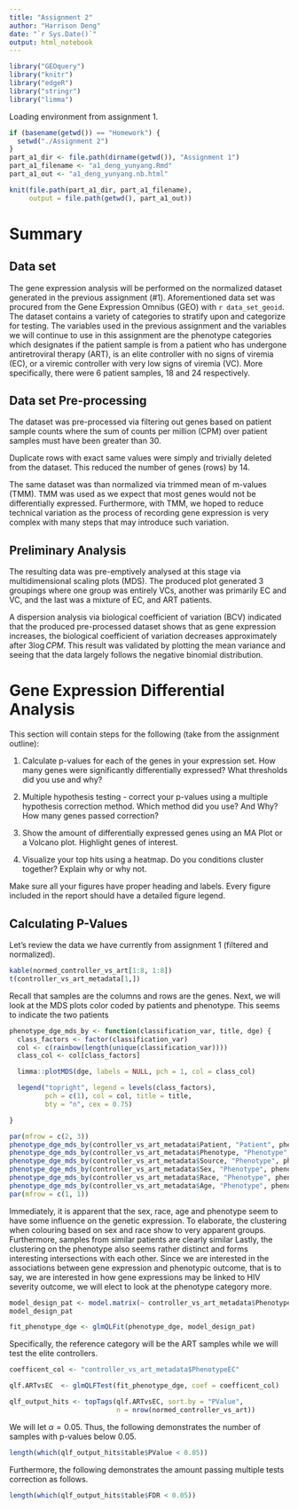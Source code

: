 ```yaml
---
title: "Assignment 2"
author: "Harrison Deng"
date: "`r Sys.Date()`"
output: html_notebook
---
```


```r
library("GEOquery")
library("knitr")
library("edgeR")
library("stringr")
library("limma")
```

Loading environment from assignment 1.

```r
if (basename(getwd()) == "Homework") {
  setwd("./Assignment 2")
}
part_a1_dir <- file.path(dirname(getwd()), "Assignment 1")
part_a1_filename <- "a1_deng_yunyang.Rmd"
part_a1_out <- "a1_deng_yunyang.nb.html"

knit(file.path(part_a1_dir, part_a1_filename),
     output = file.path(getwd(), part_a1_out))
```

# Summary 


## Data set

The gene expression analysis will be performed on the normalized dataset 
generated in the previous assignment (#1). Aforementioned data set was procured 
from the Gene Expression Omnibus (GEO) with `r data_set_geoid`. The dataset 
contains a variety of categories to stratify upon and categorize for testing. 
The variables used in the previous assignment and the variables we will continue 
to use in this assignment are the phenotype categories which designates if the 
patient sample is from a patient who has undergone antiretroviral therapy (ART), 
is an elite controller with no signs of viremia (EC), or a viremic controller 
with very low signs of viremia (VC). More specifically, there were $6$ patient 
samples, $18$ and $24$ respectively.

## Data set Pre-processing

The dataset was pre-processed via filtering out genes based on patient sample 
counts where the sum of counts per million (CPM) over patient samples must have 
been greater than $30$.

Duplicate rows with exact same values were simply and trivially deleted from the
 dataset. This reduced the number of genes (rows) by $14$.

The same dataset was than normalized via trimmed mean of m-values (TMM). TMM was
used as we expect that most genes would not be differentially expressed. 
Furthermore, with TMM, we hoped to reduce technical variation as the process of 
recording gene expression is very complex with many steps that may introduce 
such variation.

## Preliminary Analysis

The resulting data was pre-emptively analysed at this stage via multidimensional 
scaling plots (MDS). The produced plot generated 3 groupings where one group was 
entirely VCs, another was primarily EC and VC, and the last was a mixture of EC, 
and ART patients.

A dispersion analysis via biological coefficient of variation (BCV) indicated 
that the produced pre-processed dataset shows that as gene expression increases, 
the biological coefficient of variation decreases approximately after 
$3\log CPM$. This result was validated by plotting the mean variance and seeing 
that the data largely follows the negative binomial distribution.

# Gene Expression Differential Analysis

This section will contain steps for the following (take from the assignment 
outline):

1. Calculate p-values for each of the genes in your expression set. How many 
genes were significantly differentially expressed? What thresholds did you use 
and why?

2. Multiple hypothesis testing - correct your p-values using a multiple 
hypothesis correction method. Which method did you use? And Why? How many genes 
passed correction?

3. Show the amount of differentially expressed genes using an MA Plot or a 
Volcano plot. Highlight genes of interest.

4. Visualize your top hits using a heatmap. Do you conditions cluster together? 
Explain why or why not.

Make sure all your figures have proper heading and labels. Every figure included 
in the report should have a detailed figure legend.

## Calculating P-Values

Let's review the data we have currently from assignment 1 (filtered and 
normalized).

```r
kable(normed_controller_vs_art[1:8, 1:8])
t(controller_vs_art_metadata[1,])
```

Recall that samples are the columns and rows are the genes. Next, we will look 
at the MDS plots color coded by patients and phenotype. This seems to indicate 
the two patients 

```r

phenotype_dge_mds_by <- function(classification_var, title, dge) {
  class_factors <- factor(classification_var)
  col <- c(rainbow(length(unique(classification_var))))
  class_col <- col[class_factors]

  limma::plotMDS(dge, labels = NULL, pch = 1, col = class_col)

  legend("topright", legend = levels(class_factors),
         pch = c(1), col = col, title = title,
         bty = "n", cex = 0.75)

}

par(mfrow = c(2, 3))
phenotype_dge_mds_by(controller_vs_art_metadata$Patient, "Patient", phenotype_dge)
phenotype_dge_mds_by(controller_vs_art_metadata$Phenotype, "Phenotype", phenotype_dge)
phenotype_dge_mds_by(controller_vs_art_metadata$Source, "Phenotype", phenotype_dge)
phenotype_dge_mds_by(controller_vs_art_metadata$Sex, "Phenotype", phenotype_dge)
phenotype_dge_mds_by(controller_vs_art_metadata$Race, "Phenotype", phenotype_dge)
phenotype_dge_mds_by(controller_vs_art_metadata$Age, "Phenotype", phenotype_dge)
par(mfrow = c(1, 1))
```

Immediately, it is apparent that the sex, race, age and phenotype seem to have 
some influence on the genetic expression. To elaborate, the clustering when 
colouring based on sex and race show to very apparent groups. Furthermore, 
samples from similar patients are clearly similar Lastly, the clustering on the 
phenotype also seems rather distinct and forms interesting intersections with
each other. Since we are interested in the associations between gene expression 
and phenotypic outcome, that is to say, we are interested in how gene 
expressions may be linked to HIV severity outcome, we will elect to look at the 
phenotype category more.

```r
model_design_pat <- model.matrix(~ controller_vs_art_metadata$Phenotype)
model_design_pat

fit_phenotype_dge <- glmQLFit(phenotype_dge, model_design_pat)
```

Specifically, the reference category will be the ART samples while we will test 
the elite controllers.

```r
coefficent_col <- "controller_vs_art_metadata$PhenotypeEC"

qlf.ARTvsEC  <- glmQLFTest(fit_phenotype_dge, coef = coefficent_col)

qlf_output_hits <- topTags(qlf.ARTvsEC, sort.by = "PValue",
                           n = nrow(normed_controller_vs_art))
```

We will let $\alpha = 0.05$. Thus, the following demonstrates the number of 
samples with p-values below 0.05.

```r
length(which(qlf_output_hits$table$PValue < 0.05))
```

Furthermore, the following demonstrates the amount passing multiple tests 
correction as follows.

```r
length(which(qlf_output_hits$table$FDR < 0.05))
```

